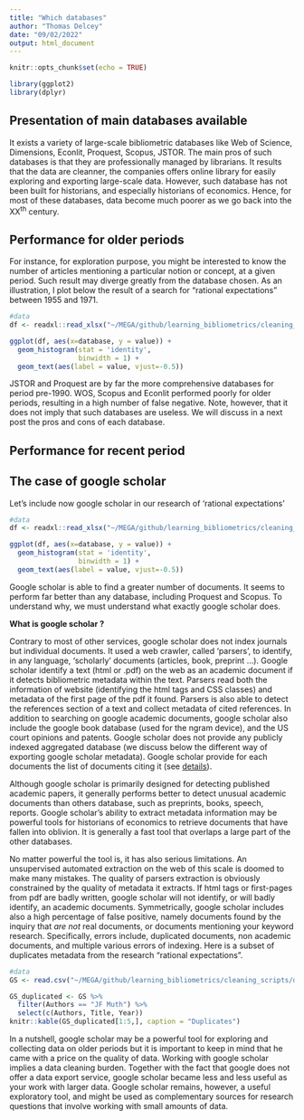 ```yaml
---
title: "Which databases"
author: "Thomas Delcey"
date: "09/02/2022"
output: html_document
---
```


```r
knitr::opts_chunk$set(echo = TRUE)

library(ggplot2)
library(dplyr)
```

## Presentation of main databases available 

It exists a variety of large-scale bibliometric databases like Web of Science, Dimensions, Econlit, Proquest, Scopus, JSTOR. The main pros of such databases is that they are professionally managed by librarians. It results that the data are cleanner, the companies offers online library for easily exploring and exporting large-scale data. However, such database has not been built for historians, and especially historians of economics. Hence, for most of these databases, data become much poorer as we go back into the XX<sup>th</sup> century. 

## Performance for older periods 

For instance, for exploration purpose, you might be interested to know the number of articles mentioning a particular notion or concept, at a given period. Such result may diverge greatly from the database chosen. As an illustration, I plot below the result of a search for "rational expectations" between 1955 and 1971.

``` r
#data
df <- readxl::read_xlsx("~/MEGA/github/learning_bibliometrics/cleaning_scripts/data_google_scholar/rational_expectations.xlsx", col_names = TRUE)

ggplot(df, aes(x=database, y = value)) + 
  geom_histogram(stat = 'identity',
                 binwidth = 1) + 
  geom_text(aes(label = value, vjust=-0.5)) 
```

JSTOR and Proquest are by far the more comprehensive databases for period pre-1990. WOS, Scopus and Econlit performed poorly for older periods, resulting in a high number of false negative. Note, however, that it does not imply that such databases are useless. We will discuss in a next post the pros and cons of each database. 

## Performance for recent period


## The case of google scholar 

Let's include now google scholar in our research of 'rational expectations'

``` r
#data
df <- readxl::read_xlsx("~/MEGA/github/learning_bibliometrics/cleaning_scripts/data_google_scholar/rational_expectations2.xlsx", col_names = TRUE)

ggplot(df, aes(x=database, y = value)) + 
  geom_histogram(stat = 'identity',
                 binwidth = 1) + 
  geom_text(aes(label = value, vjust=-0.5))
```

Google scholar is able to find a greater number of documents. It seems to perform far better than any database, including Proquest and Scopus. To understand why, we must understand what exactly google scholar does.

**What is google scholar ? **

Contrary to most of other services, google scholar does not index journals but individual documents. It used a web crawler, called 'parsers', to identify, in any language, 'scholarly' documents (articles, book, preprint ...). Google scholar identify a text (html or .pdf) on the web as an academic document if it detects bibliometric metadata within the text. Parsers read both the information of website (identifying the html tags and CSS classes) and metadata of the first page of the pdf it found. Parsers is also able to detect the references section of a text and collect metadata of cited references. In addition to searching on google academic documents, google scholar also include the google book database (used for the ngram device), and the US court opinions and patents. Google scholar does not provide any publicly indexed aggregated database (we discuss below the different way of exporting google scholar metadata). Google scholar provide for each documents the list of documents citing it (see [details](https://scholar.google.com/intl/en/scholar/inclusion.html#indexing)). 

Although google scholar is primarily designed for detecting published academic papers, it generally performs better to detect unusual academic documents than others database, such as preprints, books, speech, reports. Google scholar's ability to extract metadata information may be powerful tools for historians of economics to retrieve documents that have fallen into oblivion. It is generally a fast tool that overlaps a large part of the other databases. 

No matter powerful the tool is, it has also serious limitations. An unsupervised automated extraction on the web of this scale is doomed to make many mistakes. The quality of parsers extraction is obviously constrained by the quality of metadata it extracts. If html tags or first-pages from pdf are badly written, google scholar will not identify, or will badly identify, an academic documents. Symmetrically, google scholar includes also a high percentage of false positive, namely documents found by the inquiry that *are not* real documents, or documents mentioning your keyword research. Specifically, errors include, duplicated documents, non academic documents, and multiple various errors of indexing. Here is a subset of duplicates metadata from the research "rational expectations". 

``` r
#data
GS <- read.csv("~/MEGA/github/learning_bibliometrics/cleaning_scripts/data_google_scholar/google_scholar.csv", header = TRUE)

GS_duplicated <- GS %>% 
  filter(Authors == "JF Muth") %>%
  select(c(Authors, Title, Year))
knitr::kable(GS_duplicated[1:5,], caption = "Duplicates")
```

In a nutshell, google scholar may be a powerful tool for exploring and collecting data on older periods but it is important to keep in mind that he came with a price on the quality of data. Working with google scholar implies a data cleaning burden. Together with the fact that google does not offer a data export service, google scholar became less and less useful as your work with larger data. Google scholar remains, however, a useful exploratory tool, and might be used as complementary sources for research questions that involve working with small amounts of data. 



